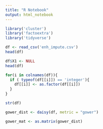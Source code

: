 ```yaml
---
title: "R Notebook"
output: html_notebook
---
```


```r
library('cluster')
library('factoextra')
library('tidyverse')
```

```r
df <- read_csv('enh_impute.csv')
head(df)
```

```r
df$X1 <- NULL
head(df)
```

```r
for(i in colnames(df)){
  if ( typeof(df[[i]]) == 'integer'){
    df[[i]] <- as.factor(df[[i]])
  }
}
```

```r
str(df)
```



```r
gower_dist <- daisy(df, metric = "gower")
```

```r
gower_mat <- as.matrix(gower_dist)
```


